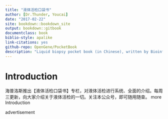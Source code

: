 ```yaml
--- 
title: "液体活检口袋书"
author: [Dr.Thunder, Youcai]
date: "2017-02-22"
site: bookdown::bookdown_site
output: bookdown::gitbook
documentclass: book
biblio-style: apalike
link-citations: yes
github-repo: OpenGene/PocketBook
description: "Liquid biopsy pocket book (in Chinese), written by Bioinformatics engineers."
---
```


# Introduction {-}

海普洛斯推出【液体活检口袋书】专栏，对液体活检进行系统、全面的介绍。每周三更新，向大家介绍关于液体活检的一切。关注本公众号，即可随用随查。
more Introduction

advertisement